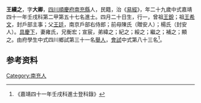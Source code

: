{{明清人物信息框
| 姓名 = 王續之
| 原名 =
| 圖片名稱= 
| 圖片大小 =
| 圖片說明 = 
| 最高職務 =
| 國家 = 大明 
| 爵位 =
| 籍貫 = [[四川|四川]][[順慶府|順慶府]][[南充縣|南充縣]]
| 族裔 = 
| 字號 = 字大卿
| 諡號 =
| 出生日期 = 四月二十日
| 出生地點 =
| 逝世日期 = 卒年不詳 
| 逝世地點 =
| 墓葬 =
| 配偶 = 雍氏
| 親屬 = 曾祖[[王銳|王銳]]，祖[[王希文|王希文]]，父[[王廷|王廷]]，前母陳氏（贈安人）；楊氏（封安人）
| 出身 =
* 嘉靖四十一年壬戌科進士出身
| 經歷 =
| 著作 = 
}}
'''王續之'''{{BD|1534年||？年||}}，字'''大卿'''，[[四川|四川]][[順慶府|順慶府]][[南充縣|南充縣]]人，民籍，治《[[易經|易經]]》，年二十九歲中式嘉靖四十一年壬戌科第二甲第五十七名進士。四月二十日生，行一，曾祖[[王銳|王銳]]；祖[[王希文|王希文]]，封戶部主事；父[[王廷|王廷]]，南京戶部右侍郎；前母陳氏（贈安人）；楊氏（封安人）。[[具慶下|具慶下]]，妻雍氏，兄衡宏；宣宸，弟緯之；紀之；綏之；繼之；補之；顯之。由府學生中式四川鄉試第三十一名[[舉人|舉人]]，[[會試|會試]]中式第八十三名<ref>《嘉靖四十一年壬戌科進士登科錄》</ref>。

== 参考资料 ==
{{reflist}}

{{嘉靖四十一年壬戌科殿试金榜}}

{{Authority control}}
{{DEFAULTSORT:}}
[[Category:南充人|Category:南充人]]


{{明朝人物小作品}}